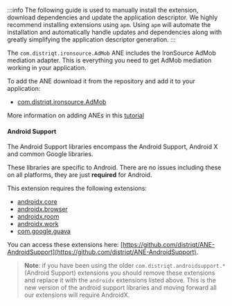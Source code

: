 
:::info
The following guide is used to manually install the extension, download dependencies and update the application descriptor. We highly recommend installing extensions using `apm`. Using `apm` will automate the installation and automatically handle updates and dependencies along with greatly simplifying the application descriptor generation.
:::



The `com.distriqt.ironsource.AdMob` ANE includes the IronSource AdMob mediation adapter. This is everything you need to get AdMob mediation working in your application.

To add the ANE download it from the repository and add it to your application:

- [com.distriqt.ironsource.AdMob](https://github.com/distriqt/ANE-IronSource/raw/master/lib/admob/com.distriqt.ironsource.AdMob.ane)


More information on adding ANEs in this [tutorial](/docs/tutorials/getting-started)



#### Android Support

The Android Support libraries encompass the Android Support, Android X and common Google libraries.

These libraries are specific to Android. There are no issues including these on all platforms, they are just **required** for Android.

This extension requires the following extensions:

- [androidx.core](https://github.com/distriqt/ANE-AndroidSupport/raw/master/lib/androidx.core.ane)
- [androidx.browser](https://github.com/distriqt/ANE-AndroidSupport/raw/master/lib/androidx.browser.ane)
- [androidx.room](https://github.com/distriqt/ANE-AndroidSupport/raw/master/lib/androidx.room.ane)
- [androidx.work](https://github.com/distriqt/ANE-AndroidSupport/raw/master/lib/androidx.work.ane)
- [com.google.guava](https://github.com/distriqt/ANE-AndroidSupport/raw/master/lib/com.google.guava.ane)

You can access these extensions here: [https://github.com/distriqt/ANE-AndroidSupport](https://github.com/distriqt/ANE-AndroidSupport).

> **Note**: if you have been using the older `com.distriqt.androidsupport.*` (Android Support) extensions you should remove these extensions and replace it with the `androidx` extensions listed above. This is the new version of the android support libraries and moving forward all our extensions will require AndroidX.
